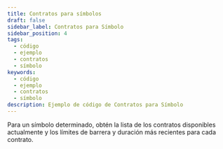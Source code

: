 ```yaml
---
title: Contratos para símbolos
draft: false
sidebar_label: Contratos para Símbolo
sidebar_position: 4
tags:
  - código
  - ejemplo
  - contratos
  - símbolo
keywords:
  - código
  - ejemplo
  - contratos
  - símbolo
description: Ejemplo de código de Contratos para Símbolo
---
```



Para un símbolo determinado, obtén la lista de los contratos disponibles actualmente y los límites de barrera y duración más recientes para cada contrato.

<SandboxIframe sandbox={sandboxes.contracts_for_symbol} />
